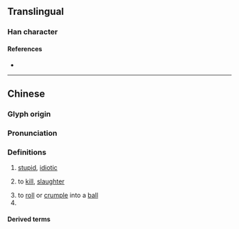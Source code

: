{{character info}}
==Translingual==

===Han character===
{{Han char|rn=30|rad=口|as=08|sn=11|four=|canj=RSJR|ids=⿰口居}}

====References====
* {{Han ref|kx=0196.261|hdz=10647.051|uh=5579|ud=21881}}

----

==Chinese==
{{zh-forms}}

===Glyph origin===
{{Han etym}}

===Pronunciation===
{{zh-pron
|m=jú
|c=geoi1,goe1,koe1
|mc=y
|oc=y
|cat=
}}
{{zh-attn-split}}

===Definitions===
{{zh-hanzi}}

# {{lb|zh|Cantonese}} [[stupid]], [[idiotic]]
#: {{zh-co|戇居||C}}
# to [[kill]], [[slaughter]]
#: {{zh-co|尋晚 佢 畀 人 啹{goe1}。|He was '''killed''' last night|C}}
# to [[roll]] or [[crumple]] into a [[ball]]
# {{n-g|Used in transcriptions.}}

====Derived terms====
{{zh-der|啹喀|啹喀兵}}